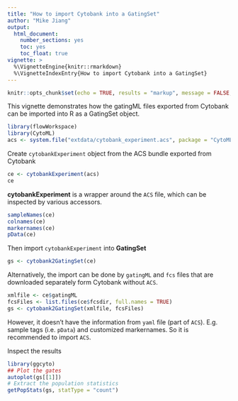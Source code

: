 ```yaml
---
title: "How to import Cytobank into a GatingSet"
author: "Mike Jiang"
output: 
  html_document: 
    number_sections: yes
    toc: yes
    toc_float: true
vignette: >    
  %\VignetteEngine{knitr::rmarkdown}
  %\VignetteIndexEntry{How to import Cytobank into a GatingSet}
---
```



```r
knitr::opts_chunk$set(echo = TRUE, results = "markup", message = FALSE, warning = FALSE)
```

This vignette demonstrates how the gatingML files exported from Cytobank can be imported into R as a GatingSet object.

```r
library(flowWorkspace)
library(CytoML)
acs <- system.file("extdata/cytobank_experiment.acs", package = "CytoML")
```

Create `cytobankExperiment` object from the ACS bundle exported from Cytobank
```r
ce <- cytobankExperiment(acs)
ce
```

**cytobankExperiment** is a wrapper around the `ACS` file, which can be inspected by various accessors.
```r
sampleNames(ce)
colnames(ce)
markernames(ce)
pData(ce)
```
Then import `cytobankExperiment` into **GatingSet**
```r
gs <- cytobank2GatingSet(ce)
```

Alternatively, the import can be done by `gatingML` and `fcs` files that are downloaded separately form Cytobank without `ACS`.
```r
xmlfile <- ce$gatingML
fcsFiles <- list.files(ce$fcsdir, full.names = TRUE)
gs <- cytobank2GatingSet(xmlfile, fcsFiles)
```
However, it doesn't have the information from `yaml` file (part of `ACS`). E.g. sample tags (i.e. `pData`) and customized markernames. So it is recommended to import `ACS`.

Inspect the results
```r
library(ggcyto)
## Plot the gates
autoplot(gs[[1]])
# Extract the population statistics
getPopStats(gs, statType = "count")
```


